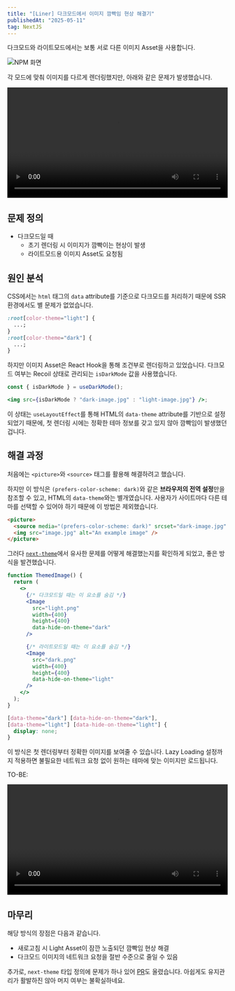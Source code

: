 ```yaml
---
title: "[Liner] 다크모드에서 이미지 깜빡임 현상 해결기"
publishedAt: "2025-05-11"
tag: NextJS
---
```


다크모드와 라이트모드에서는 보통 서로 다른 이미지 Asset을 사용합니다.

<img src="/images/4.png" alt="NPM 화면" />

각 모드에 맞춰 이미지를 다르게 렌더링했지만, 아래와 같은 문제가 발생했습니다.

<video controls width="100%">
  <source src="/videos/AS-IS.mp4" type="video/mp4" />
  브라우저가 비디오 태그를 지원하지 않습니다.
</video>

## 문제 정의

- 다크모드일 때
  - 초기 렌더링 시 이미지가 깜빡이는 현상이 발생
  - 라이트모드용 이미지 Asset도 요청됨

## 원인 분석

CSS에서는 `html` 태그의 `data` attribute를 기준으로 다크모드를 처리하기 때문에 SSR 환경에서도 별 문제가 없었습니다.

```css
:root[color-theme="light"] {
  ...;
}
:root[color-theme="dark"] {
  ...;
}
```

하지만 이미지 Asset은 React Hook을 통해 조건부로 렌더링하고 있었습니다.
다크모드 여부는 Recoil 상태로 관리되는 `isDarkMode` 값을 사용했습니다.

```jsx
const { isDarkMode } = useDarkMode();

<img src={isDarkMode ? "dark-image.jpg" : "light-image.jpg"} />;
```

이 상태는 `useLayoutEffect`를 통해 HTML의 `data-theme` attribute를 기반으로 설정되었기 때문에, 첫 렌더링 시에는 정확한 테마 정보를 갖고 있지 않아 깜빡임이 발생했던 겁니다.

## 해결 과정

처음에는 `<picture>`와 `<source>` 태그를 활용해 해결하려고 했습니다.

하지만 이 방식은 `(prefers-color-scheme: dark)`와 같은 **브라우저의 전역 설정**만을 참조할 수 있고, HTML의 `data-theme`와는 별개였습니다.
사용자가 사이트마다 다른 테마를 선택할 수 있어야 하기 때문에 이 방법은 제외했습니다.

```html
<picture>
  <source media="(prefers-color-scheme: dark)" srcset="dark-image.jpg" />
  <img src="image.jpg" alt="An example image" />
</picture>
```

그러다 [`next-theme`](https://github.com/pacocoursey/next-themes?tab=readme-ov-file#css)에서 유사한 문제를 어떻게 해결했는지를 확인하게 되었고, 좋은 방식을 발견했습니다.

```jsx
function ThemedImage() {
  return (
    <>
      {/* 다크모드일 때는 이 요소를 숨김 */}
      <Image
        src="light.png"
        width={400}
        height={400}
        data-hide-on-theme="dark"
      />

      {/* 라이트모드일 때는 이 요소를 숨김 */}
      <Image
        src="dark.png"
        width={400}
        height={400}
        data-hide-on-theme="light"
      />
    </>
  );
}
```

```css
[data-theme="dark"] [data-hide-on-theme="dark"],
[data-theme="light"] [data-hide-on-theme="light"] {
  display: none;
}
```

이 방식은 첫 렌더링부터 정확한 이미지를 보여줄 수 있습니다.
Lazy Loading 설정까지 적용하면 불필요한 네트워크 요청 없이 원하는 테마에 맞는 이미지만 로드됩니다.

TO-BE:

<video controls width="100%">
  <source src="/videos/TO-BE.mp4" type="video/mp4" />
  브라우저가 비디오 태그를 지원하지 않습니다.
</video>

## 마무리

해당 방식의 장점은 다음과 같습니다.

- 새로고침 시 Light Asset이 잠깐 노출되던 깜빡임 현상 해결
- 다크모드 이미지의 네트워크 요청을 절반 수준으로 줄일 수 있음

추가로, `next-theme` 타입 정의에 문제가 하나 있어 [PR](https://github.com/pacocoursey/next-themes/pull/356)도 올렸습니다.
아쉽게도 유지관리가 활발하진 않아 머지 여부는 불확실하네요.
